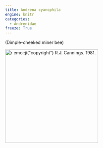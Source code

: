 ```yaml
---
title: Andrena cyanophila
engine: knitr
categories:
  - Andrenidae
freeze: True
---
```

(Dimple-cheeked miner bee)

[![`r emo::ji("copyright")` R.J. Cannings. 1981.](https://inaturalist-open-data.s3.amazonaws.com/photos/276733981/medium.jpg){height=300}](https://www.zoology.ubc.ca/entomology/main/Hymenoptera/Andrenidae/Andrena%20cyanophila%20(3lateral).jpg)
